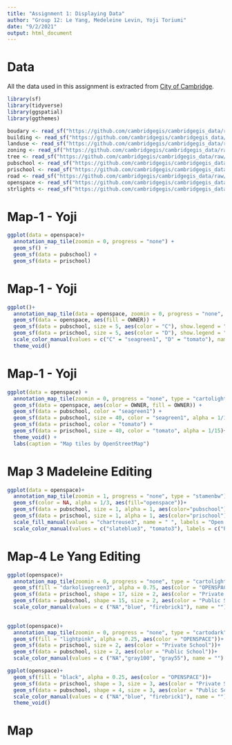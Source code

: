 ```yaml
---
title: "Assignment 1: Displaying Data"
author: "Group 12: Le Yang, Medeleine Levin, Yoji Toriumi"
date: "9/2/2021"
output: html_document
---
```

# Data
All the data used in this assignment is extracted from [City of Cambridge]( https://github.com/cambridgegis/cambridgegis_data). 

```r
library(sf)
library(tidyverse)
library(ggspatial)
library(ggthemes)
```

```r
boudary <- read_sf("https://github.com/cambridgegis/cambridgegis_data/raw/main/Boundary/CDD_Neighborhoods/BOUNDARY_CDDNeighborhoods.geojson")
building <- read_sf("https://github.com/cambridgegis/cambridgegis_data/raw/main/Basemap/Buildings/BASEMAP_Buildings.geojson")
landuse <- read_sf("https://github.com/cambridgegis/cambridgegis_data/raw/main/CDD/Land_Use/CDD_LandUse.topojson")
zoning <- read_sf("https://github.com/cambridgegis/cambridgegis_data/raw/main/CDD/Zoning_Districts/CDD_ZoningDistricts.geojson")
tree <- read_sf("https://github.com/cambridgegis/cambridgegis_data/raw/main/Environmental/Trees/ENVIRONMENTAL_StreetTrees.geojson")
pubschool <- read_sf("https://github.com/cambridgegis/cambridgegis_data/raw/main/Landmark/Public_Schools/LANDMARK_PublicSchools.geojson")
prischool <- read_sf("https://github.com/cambridgegis/cambridgegis_data/raw/main/Landmark/Private_Schools/LANDMARK_PrivateSchools.geojson")
road <- read_sf("https://github.com/cambridgegis/cambridgegis_data/raw/main/Basemap/Roads/BASEMAP_Roads.geojson")
openspace <- read_sf("https://github.com/cambridgegis/cambridgegis_data/raw/main/Recreation/Open_Space/RECREATION_OpenSpace.geojson")
strlights <- read_sf("https://github.com/cambridgegis/cambridgegis_data/raw/main/Infra/Street_Lights/INFRA_StreetLights.geojson")
```

# Map-1 - Yoji
```r
ggplot(data = openspace)+
  annotation_map_tile(zoomin = 0, progress = "none") +
  geom_sf() +
  geom_sf(data = pubschool) +
  geom_sf(data = prischool)
```

# Map-1 - Yoji
```r
ggplot()+
  annotation_map_tile(data = openspace, zoomin = 0, progress = "none", type = "cartolight") +
  geom_sf(data = openspace, aes(fill = OWNER)) +
  geom_sf(data = pubschool, size = 5, aes(color = "C"), show.legend = "point", alpha = 1/3) +
  geom_sf(data = prischool, size = 5, aes(color = "D"), show.legend = "point", alpha = 1/3) +
  scale_color_manual(values = c("C" = "seagreen1", "D" = "tomato"), name = "School") +
  theme_void()
```

# Map-1 - Yoji
```r
ggplot(data = openspace) +
  annotation_map_tile(zoomin = 0, progress = "none", type = "cartolight") +
  geom_sf(data = openspace, aes(color = OWNER, fill = OWNER)) +
  geom_sf(data = pubschool, color = "seagreen1") +
  geom_sf(data = pubschool, size = 40, color = "seagreen1", alpha = 1/15) +
  geom_sf(data = prischool, color = "tomato") +
  geom_sf(data = prischool, size = 40, color = "tomato", alpha = 1/15)+
  theme_void() +
  labs(caption = "Map tiles by OpenStreetMap")
```

# Map 3 Madeleine Editing
```r
ggplot(data = openspace)+
  annotation_map_tile(zoomin = 1, progress = "none", type = "stamenbw")+
  geom_sf(color = NA, alpha = 1/3, aes(fill="openspace"))+
  geom_sf(data = pubschool, size = 1, alpha = 1, aes(color="pubschool")) +
  geom_sf(data = prischool, size = 1, alpha = 1, aes(color="prischool")) +
  scale_fill_manual(values = "chartreuse3", name = " ", labels = "Open Space") +
  scale_color_manual(values = c("slateblue3", "tomato3"), labels = c("Public Schools", "Private Schools"), name = " ") + theme_void()
```

# Map-4 Le Yang Editing
```r
ggplot(openspace)+
  annotation_map_tile(zoomin = 0, progress = "none", type = "cartolight")+
  geom_sf(fill = "darkolivegreen3", alpha = 0.75, aes(color = "OPENSPACE"))+
  geom_sf(data = prischool, shape = 17, size = 2, aes(color = "Private School"))+
  geom_sf(data = pubschool, shape = 15, size = 2, aes(color = "Public School"))+
  scale_color_manual(values = c ("NA","blue", "firebrick1"), name = "")
  
```
```r
ggplot(openspace)+
  annotation_map_tile(zoomin = 0, progress = "none", type = "cartodark")+
  geom_sf(fill = "lightpink", alpha = 0.25, aes(color = "OPENSPACE"))+
  geom_sf(data = prischool, size = 2, aes(color = "Private School"))+
  geom_sf(data = pubschool, size = 2, aes(color = "Public School"))+
  scale_color_manual(values = c ("NA","gray100", "gray55"), name = "")
```
```r
ggplot(openspace)+
  geom_sf(fill = "black", alpha = 0.25, aes(color = "OPENSPACE"))+
  geom_sf(data = prischool, shape = 3, size = 3, aes(color = "Private School"))+
  geom_sf(data = pubschool, shape = 4, size = 3, aes(color = "Public School"))+
  scale_color_manual(values = c ("NA","blue", "firebrick1"), name = "")+
  theme_void()
```

# Map
```r

```

